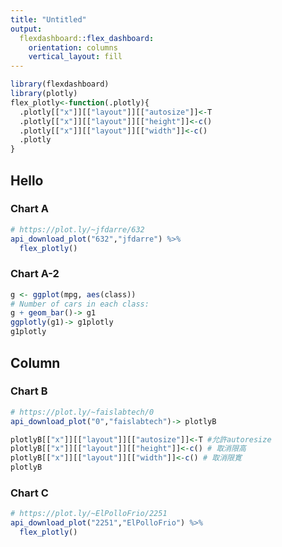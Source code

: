 ```yaml
---
title: "Untitled"
output: 
  flexdashboard::flex_dashboard:
    orientation: columns
    vertical_layout: fill
---
```


```r
library(flexdashboard)
library(plotly)
flex_plotly<-function(.plotly){
  .plotly[["x"]][["layout"]][["autosize"]]<-T
  .plotly[["x"]][["layout"]][["height"]]<-c()
  .plotly[["x"]][["layout"]][["width"]]<-c()
  .plotly
}
```

Hello {data-width=700}
-------

### Chart A {data-height=300}

```r
# https://plot.ly/~jfdarre/632
api_download_plot("632","jfdarre") %>%
  flex_plotly()
```

### Chart A-2 {data-height=700}

```r
g <- ggplot(mpg, aes(class))
# Number of cars in each class:
g + geom_bar()-> g1
ggplotly(g1)-> g1plotly
g1plotly
```


Column {data-width=300}
-----------------------------------------------------------------------

### Chart B {data-height=700}

```r
# https://plot.ly/~faislabtech/0
api_download_plot("0","faislabtech")-> plotlyB

plotlyB[["x"]][["layout"]][["autosize"]]<-T #允許autoresize
plotlyB[["x"]][["layout"]][["height"]]<-c() # 取消限高
plotlyB[["x"]][["layout"]][["width"]]<-c() # 取消限寛
plotlyB
```

### Chart C {data-height=300}

```r
# https://plot.ly/~ElPolloFrio/2251
api_download_plot("2251","ElPolloFrio") %>%
  flex_plotly()
```

